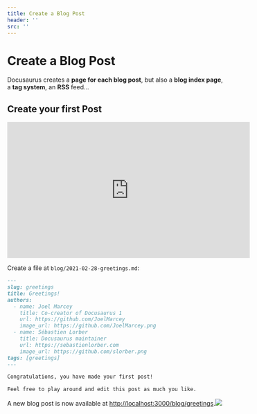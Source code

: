 ```yaml
---
title: Create a Blog Post
header: ''
src: ''
---
```


# Create a Blog Post

Docusaurus creates a **page for each blog post**, but also a **blog index page**, a **tag system**, an **RSS** feed...

## Create your first Post

<iframe width="560" height="315" src="https://www.youtube.com/embed/zRkeKSZjlyw?si=1AEmxQSBiShWXUUF" title="YouTube video player" frameborder="0" allow="accelerometer; autoplay; clipboard-write; encrypted-media; gyroscope; picture-in-picture; web-share" allowfullscreen></iframe>

Create a file at `blog/2021-02-28-greetings.md`:

```md
---
slug: greetings
title: Greetings!
authors:
  - name: Joel Marcey
    title: Co-creator of Docusaurus 1
    url: https://github.com/JoelMarcey
    image_url: https://github.com/JoelMarcey.png
  - name: Sébastien Lorber
    title: Docusaurus maintainer
    url: https://sebastienlorber.com
    image_url: https://github.com/slorber.png
tags: [greetings]
---

Congratulations, you have made your first post!

Feel free to play around and edit this post as much you like.
```

A new blog post is now available at [http://localhost:3000/blog/greetings](http://localhost:3000/blog/greetings).![](/uploads/logo.png)
